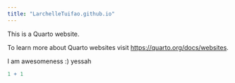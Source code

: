 ```yaml
---
title: "LarchelleTuifao.github.io"
---
```


This is a Quarto website.

To learn more about Quarto websites visit <https://quarto.org/docs/websites>.

I am awesomeness :) yessah

```r
1 + 1
```
